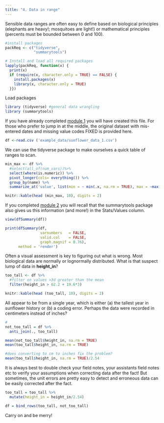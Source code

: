 ```yaml
---
title: "4. Data in range"
---
```


Sensible data ranges are often easy to define based on biological principles (elephants are heavy!; mosquitoes are light!) or mathematical principles (percents must be bounded between 0 and 100).

```r
#install packages
packReq <- c("tidyverse",
             "summarytools") 

# Install and load all required packages
lapply(packReq, function(x) {
  print(x)
  if (require(x, character.only = TRUE) == FALSE) {
    install.packages(x)
    library(x, character.only = TRUE)
  }})

```

Load packages

```r
library (tidyverse) #general data wrangling
library (summarytools)
```

If you have already completed [module 1](data_types.qmd) you will have created this file. For those who prefer to jump in at the middle, the original dataset with mis-entered dates and missing value codes FIXED is provided here.

```r
df <-read.csv ('example_data/sunflower_data_1.csv')

```

We can use the tidyverse package to make ourselves a quick table of ranges to scan.

```r

min_max <- df %>%
  #select(all_of(num_vars))%>%
  select(where(is.numeric)) %>%
  pivot_longer(cols= everything()) %>%
  group_by(name) %>%
  summarize_at('value', list(min = ~ min(.x, na.rm = TRUE), max = ~max (.x, na.rm = TRUE)))

```

```r
knitr::kable(head (min_max, 10), digits = 2)
```

If you completed [module 2](missing_data.qmd) you will recall that the summarytools package also gives us this information (and more!) in the Stats/Values column.

```r
view(dfSummary(df))

```

```r
print(dfSummary(df, 
                varnumbers   = FALSE,
                valid.col    = FALSE,
                graph.magnif = 0.76),
      method = 'render')


```

Often a visual assessment is key to figuring out what is wrong. Most biological data are normally or lognormally distributed. What is that suspect lump of data in **height_in**?

```r

too_tall <- df %>%
  #filter on values >3d greater than the mean
  filter(height_in > 62.2 + 19.6*3)


```

```r
knitr::kable(head (too_tall, 10), digits = 2)
```

All appear to be from a single year, which is either (a) the tallest year in sunflower history or (b) a coding error. Perhaps the data were recorded in centimeters instead of inches?

```r
#
not_too_tall = df %>%
  anti_join(., too_tall)

mean(not_too_tall$height_in, na.rm = TRUE)
mean(too_tall$height_in, na.rm = TRUE)

#does converting to cm to inches fix the problem?
mean(too_tall$height_in, na.rm = TRUE)/2.54

```

It is always best to double check your field notes, your assistants field notes etc to verify your assumptions when correcting data after the fact! But sometimes, the unit errors are pretty easy to detect and erroneous data can be easily corrected after the fact. 

```r

too_tall = too_tall %>%
  mutate(height_in = height_in/2.54)

df = bind_rows(too_tall, not_too_tall)

```
Carry on and be merry!